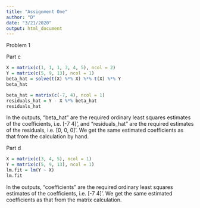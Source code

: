 ---
title: "Assignment One"
author: "D"
date: "3/21/2020"
output: html_document
---

Problem 1

Part c

```{r}
X = matrix(c(1, 1, 1, 3, 4, 5), ncol = 2)
Y = matrix(c(5, 9, 13), ncol = 1)
beta_hat = solve(t(X) %*% X) %*% t(X) %*% Y
beta_hat
```

```{r}
beta_hat = matrix(c(-7, 4), ncol = 1)
residuals_hat = Y - X %*% beta_hat
residuals_hat
```

In the outputs, “beta_hat” are the required ordinary least squares estimates of the coefficients, i.e. [-7 4]‘, and “residuals_hat” are the required estimates of the residuals, i.e. [0, 0, 0]’. We get the same estimated coefficients as that from the calculation by hand.

Part d

```{r}
X = matrix(c(3, 4, 5), ncol = 1)
Y = matrix(c(5, 9, 13), ncol = 1)
lm.fit = lm(Y ~ X)
lm.fit
```

In the outputs, “coefficients” are the required ordinary least squares estimates of the coefficients, i.e. [-7 4]’. We get the same estimated coefficients as that from the matrix calculation.